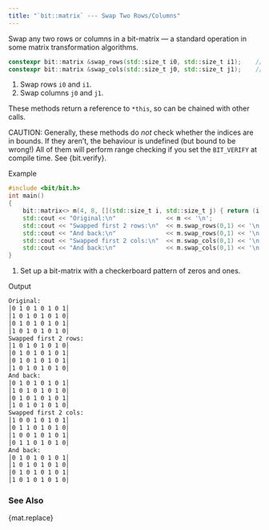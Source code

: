 ```yaml
---
title: "`bit::matrix` --- Swap Two Rows/Columns"
---
```


Swap any two rows or columns in a bit-matrix --- a standard operation in some matrix transformation algorithms.

```cpp
constexpr bit::matrix &swap_rows(std::size_t i0, std::size_t i1);    // <1>
constexpr bit::matrix &swap_cols(std::size_t j0, std::size_t j1);    // <2>
```
1. Swap rows `i0` and `i1`.
2. Swap columns `j0` and `j1`.

These methods return a reference to `*this`, so can be chained with other calls.

CAUTION: Generally, these methods do *not* check whether the indices are in bounds.
If they aren't, the behaviour is undefined (but bound to be wrong!)
All of them will perform range checking if you set the `BIT_VERIFY` at compile time.
See {bit.verify}.

[Example]{.bt}
```cpp
#include <bit/bit.h>
int main()
{
    bit::matrix<> m(4, 8, [](std::size_t i, std::size_t j) { return (i + j)%2; });     // <1>
    std::cout << "Original:\n"              << m << '\n';
    std::cout << "Swapped first 2 rows:\n"  << m.swap_rows(0,1) << '\n';
    std::cout << "And back:\n"              << m.swap_rows(0,1) << '\n';
    std::cout << "Swapped first 2 cols:\n"  << m.swap_cols(0,1) << '\n';
    std::cout << "And back:\n"              << m.swap_cols(0,1) << '\n';
}
```
1. Set up a bit-matrix with a checkerboard pattern of zeros and ones.

[Output]{.bt}
```bash
Original:
│0 1 0 1 0 1 0 1│
│1 0 1 0 1 0 1 0│
│0 1 0 1 0 1 0 1│
│1 0 1 0 1 0 1 0│
Swapped first 2 rows:
│1 0 1 0 1 0 1 0│
│0 1 0 1 0 1 0 1│
│0 1 0 1 0 1 0 1│
│1 0 1 0 1 0 1 0│
And back:
│0 1 0 1 0 1 0 1│
│1 0 1 0 1 0 1 0│
│0 1 0 1 0 1 0 1│
│1 0 1 0 1 0 1 0│
Swapped first 2 cols:
│1 0 0 1 0 1 0 1│
│0 1 1 0 1 0 1 0│
│1 0 0 1 0 1 0 1│
│0 1 1 0 1 0 1 0│
And back:
│0 1 0 1 0 1 0 1│
│1 0 1 0 1 0 1 0│
│0 1 0 1 0 1 0 1│
│1 0 1 0 1 0 1 0│
```

### See Also
{mat.replace}
